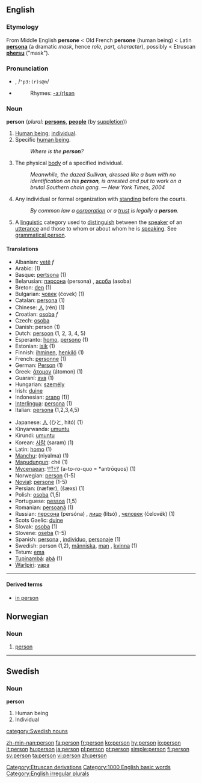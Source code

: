 {{see|Person}}

==English==

{{rank|wife|hear|least|311|person|case|fact|known}}

===Etymology===
From Middle English '''persone''' < Old French '''persone''' (human being) < Latin '''[[persona]]''' (a dramatic ''mask'', hence ''role, part, character''), possibly < Etruscan '''[[phersu]]''' ("mask").

===Pronunciation===
*{{IPA|/ˈpɜː(r)sən/}}, /<tt>"p3:(r)s@n</tt>/
*{{audio|en-us-person.ogg|Audio (US)}}
*:Rhymes: [[Rhymes:English:-ɜː(r)sən|-ɜː(r)sən]]

===Noun===
'''person''' (''plural:'' '''[[persons]]''', '''[[people]]''' (by [[suppletion]]))

#[[Human being]]; [[individual]].
#Specific [[human being]].
#:''Where is the '''person'''?''
#The physical [[body]] of a specified individual.
#:''Meanwhile, the dazed Sullivan, dressed like a bum with no identification on his '''person''', is arrested and put to work on a brutal Southern chain gang.'' — ''New York Times, 2004''
#{{law}} Any individual or formal organization with [[standing]] before the courts.
#:''By common law a [[corporation]] or a [[trust]] is legally a '''person'''.''
#{{grammar}} A [[linguistic]] category used to [[distinguish]] between the [[speaker]] of an [[utterance]] and those to whom or about whom he is [[speaking]]. See [[grammatical person]].


====Translations====
{{top}}
*Albanian: [[vetë]] ''f''
*Arabic: {{ARchar|[[شخص|شَخص]]}} {{Unicode|(ʃáxʂ)}} (1)
*Basque: [[pertsona]] (1)
*Belarusian: [[пэрсона]] (persona) {{f}}, [[асоба]] (asoba) {{f}}
*Breton: [[den]] {{m}} (1)
*Bulgarian: [[човек]] (čovek) {{m}} (1)
*Catalan: [[persona]] {{f}} (1)
*Chinese: [[人]] (rén) (1)
*Croatian: [[osoba]] ''f''
*Czech: [[osoba]] {{f}}
*Danish: person {{m}} (1)
*Dutch: [[persoon]] {{m}} {{f}} (1, 2, 3, 4, 5)
*Esperanto: [[homo]], [[persono]] (1)
*Estonian: [[isik]] (1)
*Finnish: [[ihminen]], [[henkilö]] (1)
*French: [[personne]] {{f}} (1)
*German: [[Person]] {{f}} (1)
*Greek: [[άτομον]] (átomon) {{n}} (1)
*Guaraní: [[ava]] (1)
*Hungarian: [[személy]]
*Irish: [[duine]]
*Indonesian: [[orang]] (1)]
*[[Interlingua]]: [[persona]] (1)
*Italian: [[persona]] {{f}} (1,2,3,4,5)
{{mid}}
*Japanese: [[人]] (ひと, hitó) (1)
*Kinyarwanda: [[umuntu]]
*Kirundi: [[umuntu]]
*Korean: [[사람]] (saram) (1)
*Latin: [[homo]] {{m}} (1)
*[[Manchu]]: (niyalma) (1)
*[[Mapudungun]]: ché (1)
*[[Mycenaean]]: [[𐀀𐀵𐀫𐀦]] (a-to-ro-quo = *antrōquos) (1)
*Norwegian: [[#Norwegian|person]] (1-5)
*[[Novial]]: [[persone]] (1-5)
*Persian: {{FAchar|[[نفر|نَفَر]]}} (næfær), {{FAchar|[[شخص|شَخص]]}} (šæxs) (1)
*Polish: [[osoba]] {{f}} (1,5)
*Portuguese: [[pessoa]] {{f}} (1,5)
*Romanian: [[persoană]] {{f}} (1)
*Russian: [[персона]] (persóna) {{f}}, [[лицо]] (litsó) {{n}}, [[человек]] (čelovék) {{m}} (1)
*Scots Gaelic: [[duine]] {{m}}
*Slovak: [[osoba#Slovak|osoba]] {{f}} (1)
*Slovene: [[oseba]] {{f}} (1-5)
*Spanish: [[persona]] {{f}}, [[individuo]], [[personaje]] (1)
*Swedish: person (1,2), [[människa]], [[man]] {{m}}, [[kvinna]] {{f}} (1)
*Tetum: [[ema]]
*[[Tupinambá]]: [[abá]] (1)
*[[Warlpiri]]: [[yapa]]
{{bottom}}

----

====Derived terms====
*[[in person]]

==Norwegian==
===Noun===
{{no-noun-m1|person}}
#[[#English|person]]

----
==Swedish==
{{sv-noun|gender=Common|person|personen|personer|personerna|persons|personens|personers|personernas}}
===Noun===
'''person'''
#Human being
#Individual

[[Category:Etruscan derivations]]
[[Category:1000 English basic words]]
[[Category:English irregular plurals]]
[[category:Swedish nouns]]

[[zh-min-nan:person]]
[[fa:person]]
[[fr:person]]
[[ko:person]]
[[hy:person]]
[[io:person]]
[[it:person]]
[[hu:person]]
[[ja:person]]
[[pl:person]]
[[pt:person]]
[[simple:person]]
[[fi:person]]
[[sv:person]]
[[ta:person]]
[[vi:person]]
[[zh:person]]